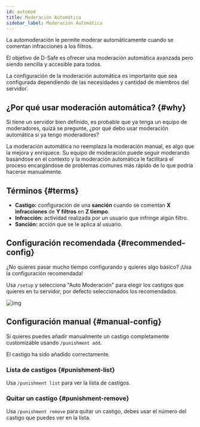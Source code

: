 ```yaml
---
id: automod
title: Moderación Automática
sidebar_label: Moderación Automática
---
```


La automoderación le permite moderar automáticamente cuando se comentan infracciones a los filtros.

El objetivo de D-Safe es ofrecer una moderación automática avanzada pero siendo sencilla y accesible para todos.

La configuración de la moderación automática es importante que sea configurada dependiendo de las necesidades y cantidad de miembros del servidor.

## ¿Por qué usar moderación automática? {#why}
Si tiene un servidor bien definido, es probable que ya tenga un equipo de moderadores, quizá se pregunte, ¿por qué debo usar moderación automática si ya tengo moderadores?

La moderación automática no reemplaza la moderación manual, es algo que la mejora y enriquece. Su equipo de moderación puede seguir moderando basándose en el contexto y la moderación automática le facilitará el proceso encargándose de problemas comunes más rápido de lo que podría hacerse manualmente.

## Términos {#terms}

* **Castigo:** configuración de una __sanción__ cuando se comentan __X infracciones__ de __Y filtros__ en __Z tiempo__.
* **Infracción:** actividad realizada por un usuario que infringe algún filtro.
* **Sanción:** acción que se le aplica al usuario.

## Configuración recomendada {#recommended-config}

¿No quieres pasar mucho tiempo configurando y quieres algo básico? ¡Usa la configuración recomendada!

Usa `/setup` y selecciona "Auto Moderación" para elegir los castigos que quieres en tu servidor, por defecto seleccionados los recomendados.

![img](https://i.imgur.com/9dkGOUF.gif)

## Configuración manual {#manual-config}

Si quieres puedes añadir manualmente un castigo completamente customizable usando `/punishment add`.

<DiscordMessages>
  <discord-message profile="bot">
    <discord-command slot="reply" profile="user" command="/punishment add"></discord-command>
    <discord-custom-emoji name="checknew"></discord-custom-emoji> El castigo ha sido añadido correctamente.
  </discord-message>
</DiscordMessages>

### Lista de castigos {#punishment-list}

Usa `/punishment list` para ver la lista de castigos.

### Quitar un castigo {#punishment-remove}

Usa `/punishment remove` para quitar un castigo, debes usar el número del castigo que puedes ver en la lista.

